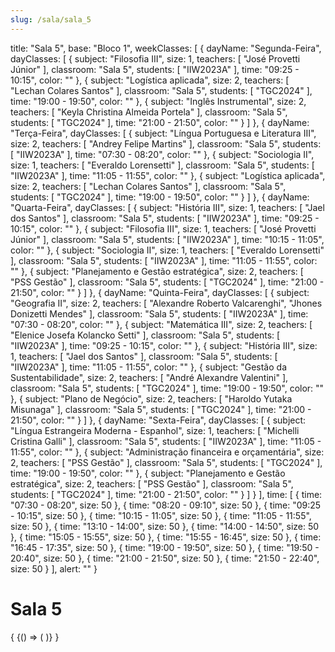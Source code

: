 ```yaml
---
slug: /sala/sala_5
---
```

  title: "Sala 5",
  base: "Bloco 1",
  weekClasses: [
    {
      dayName: "Segunda-Feira",
      dayClasses: [
        {
          subject: "Filosofia III",
          size: 1,
          teachers: [
            "José Provetti Júnior"
          ],
          classroom: "Sala 5",
          students: [
            "IIW2023A"
          ],
          time: "09:25 - 10:15",
          color: ""
        },
        {
          subject: "Logística aplicada",
          size: 2,
          teachers: [
            "Lechan Colares Santos"
          ],
          classroom: "Sala 5",
          students: [
            "TGC2024"
          ],
          time: "19:00 - 19:50",
          color: ""
        },
        {
          subject: "Inglês Instrumental",
          size: 2,
          teachers: [
            "Keyla Christina Almeida Portela"
          ],
          classroom: "Sala 5",
          students: [
            "TGC2024"
          ],
          time: "21:00 - 21:50",
          color: ""
        }
      ]
    },
    {
      dayName: "Terça-Feira",
      dayClasses: [
        {
          subject: "Língua Portuguesa e Literatura III",
          size: 2,
          teachers: [
            "Andrey Felipe Martins"
          ],
          classroom: "Sala 5",
          students: [
            "IIW2023A"
          ],
          time: "07:30 - 08:20",
          color: ""
        },
        {
          subject: "Sociologia II",
          size: 1,
          teachers: [
            "Everaldo Lorensetti"
          ],
          classroom: "Sala 5",
          students: [
            "IIW2023A"
          ],
          time: "11:05 - 11:55",
          color: ""
        },
        {
          subject: "Logística aplicada",
          size: 2,
          teachers: [
            "Lechan Colares Santos"
          ],
          classroom: "Sala 5",
          students: [
            "TGC2024"
          ],
          time: "19:00 - 19:50",
          color: ""
        }
      ]
    },
    {
      dayName: "Quarta-Feira",
      dayClasses: [
        {
          subject: "História III",
          size: 1,
          teachers: [
            "Jael dos Santos"
          ],
          classroom: "Sala 5",
          students: [
            "IIW2023A"
          ],
          time: "09:25 - 10:15",
          color: ""
        },
        {
          subject: "Filosofia III",
          size: 1,
          teachers: [
            "José Provetti Júnior"
          ],
          classroom: "Sala 5",
          students: [
            "IIW2023A"
          ],
          time: "10:15 - 11:05",
          color: ""
        },
        {
          subject: "Sociologia II",
          size: 1,
          teachers: [
            "Everaldo Lorensetti"
          ],
          classroom: "Sala 5",
          students: [
            "IIW2023A"
          ],
          time: "11:05 - 11:55",
          color: ""
        },
        {
          subject: "Planejamento e Gestão estratégica",
          size: 2,
          teachers: [
            "PSS Gestão"
          ],
          classroom: "Sala 5",
          students: [
            "TGC2024"
          ],
          time: "21:00 - 21:50",
          color: ""
        }
      ]
    },
    {
      dayName: "Quinta-Feira",
      dayClasses: [
        {
          subject: "Geografia II",
          size: 2,
          teachers: [
            "Alexandre Roberto Valcarenghi",
            "Jhones Donizetti Mendes"
          ],
          classroom: "Sala 5",
          students: [
            "IIW2023A"
          ],
          time: "07:30 - 08:20",
          color: ""
        },
        {
          subject: "Matemática III",
          size: 2,
          teachers: [
            "Elenice Josefa Kolancko Setti"
          ],
          classroom: "Sala 5",
          students: [
            "IIW2023A"
          ],
          time: "09:25 - 10:15",
          color: ""
        },
        {
          subject: "História III",
          size: 1,
          teachers: [
            "Jael dos Santos"
          ],
          classroom: "Sala 5",
          students: [
            "IIW2023A"
          ],
          time: "11:05 - 11:55",
          color: ""
        },
        {
          subject: "Gestão da Sustentabilidade",
          size: 2,
          teachers: [
            "André Alexandre Valentini"
          ],
          classroom: "Sala 5",
          students: [
            "TGC2024"
          ],
          time: "19:00 - 19:50",
          color: ""
        },
        {
          subject: "Plano de Negócio",
          size: 2,
          teachers: [
            "Haroldo Yutaka Misunaga"
          ],
          classroom: "Sala 5",
          students: [
            "TGC2024"
          ],
          time: "21:00 - 21:50",
          color: ""
        }
      ]
    },
    {
      dayName: "Sexta-Feira",
      dayClasses: [
        {
          subject: "Língua Estrangeira Moderna - Espanhol",
          size: 1,
          teachers: [
            "Michelli Cristina Galli"
          ],
          classroom: "Sala 5",
          students: [
            "IIW2023A"
          ],
          time: "11:05 - 11:55",
          color: ""
        },
        {
          subject: "Administração financeira e orçamentária",
          size: 2,
          teachers: [
            "PSS Gestão"
          ],
          classroom: "Sala 5",
          students: [
            "TGC2024"
          ],
          time: "19:00 - 19:50",
          color: ""
        },
        {
          subject: "Planejamento e Gestão estratégica",
          size: 2,
          teachers: [
            "PSS Gestão"
          ],
          classroom: "Sala 5",
          students: [
            "TGC2024"
          ],
          time: "21:00 - 21:50",
          color: ""
        }
      ]
    }
  ],
  time: [
    {
      time: "07:30 - 08:20",
      size: 50
    },
    {
      time: "08:20 - 09:10",
      size: 50
    },
    {
      time: "09:25 - 10:15",
      size: 50
    },
    {
      time: "10:15 - 11:05",
      size: 50
    },
    {
      time: "11:05 - 11:55",
      size: 50
    },
    {
      time: "13:10 - 14:00",
      size: 50
    },
    {
      time: "14:00 - 14:50",
      size: 50
    },
    {
      time: "15:05 - 15:55",
      size: 50
    },
    {
      time: "15:55 - 16:45",
      size: 50
    },
    {
      time: "16:45 - 17:35",
      size: 50
    },
    {
      time: "19:00 - 19:50",
      size: 50
    },
    {
      time: "19:50 - 20:40",
      size: 50
    },
    {
      time: "21:00 - 21:50",
      size: 50
    },
    {
      time: "21:50 - 22:40",
      size: 50
    }
  ],
  alert: ""
}

# Sala 5

<div>
  {
    <BrowserOnly>
      {() => (
        <Grid
          title={data.title}
          weekClasses={data.weekClasses}
          time={data.time}
        />
      )}
    </BrowserOnly>
  }
</div>
